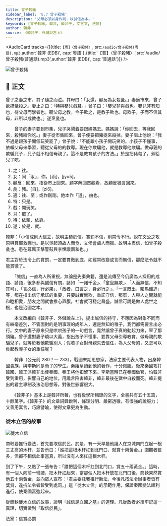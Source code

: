 ```yaml
---
title: 曾子殺豬
sidebar_label: '8.7 曾子殺豬'
description: '父母必須以身作則，以誠信為本。'
keywords: [曾子殺豬, 韓非, 韓非子, 文言文, 法家]
author: 韓非
source: 《韓非子．外儲說左上》
---
```


<AudioCard tracks={[{title:`【粵】〈曾子殺豬〉`, src:`/audio/曾子殺豬(粵語).mp3`,author:'韓非 (EDB)', cap:'粵語'},{title:'【普】〈曾子殺豬〉',src:'/audio/曾子殺豬(普通話).mp3',author:'韓非 (EDB)', cap:'普通話'}]} />

![曾子殺豬](/img/S1/曾子殺豬/Cover.jpg)

## 📖 正文

<p className="main prose">曾子之妻<Annotate title="往。">之</Annotate>市，其子隨之而泣。其母曰：「<Annotate title="同「汝」，你。粵：[雨]，[jyu5]。">女</Annotate>還，<Annotate title="回來，指從市上回來。顧字解回首觀看，故顧反猶言回來。">顧反</Annotate>為女殺<Annotate title="豬。粵：[自]，[zi6]。">彘</Annotate>。」妻<Annotate title="往、至；或作剛剛。他本作「道」，由也。">適</Annotate>市來，曾子欲捕彘殺之。妻止之曰：「<Annotate title="只是。">特</Annotate>與嬰兒<Annotate title="開玩笑。">戲</Annotate><Annotate title="罷了。">耳</Annotate>。」曾子曰：「嬰兒非與戲也。嬰兒非有知也，<Annotate title="依賴、依靠。">待</Annotate>父母而學者也，聽父母之教。今子欺之，是教子欺也。母欺子，子而不信其母，非所以成教也。」<Annotate title="於是、就。">遂</Annotate>烹彘也。</p>

<Translation>

　　曾子的妻子要到市集，兒子哭鬧着要跟媽媽去。媽媽說：「你回去，等我回來，殺豬給你吃。」妻子從市集回來，曾子便要把豬捉來殺掉。妻子阻止他說：「我不過是跟孩子開個玩笑罷了」曾子說：「不能跟小孩子開玩笑的。小孩子不懂事，依賴父母來學習，聽從父母的的教導。現在你欺騙他，就是教導他欺騙。做母親的欺騙兒子，兒子就不相信母親了。這不是教育孩子的方法。」於是把豬殺了，煮給兒子吃。

</Translation>

<Dictionary>
  <ol>
    <li>之：往。</li>
    <li>女：同「汝」，你。<Py>[雨]，[jyu5]</Py>。</li>
    <li>顧反：回來，指從市上回來。顧字解回首觀看，故顧反猶言回來。</li>
    <li>彘：豬。<Py>[自]，[zi6]</Py>。</li>
    <li>適：往、至；或作剛剛。他本作「道」，由也。</li>
    <li>特：只是。</li>
    <li>戲：開玩笑。</li>
    <li>耳：罷了。</li>
    <li>待：依賴、依靠。</li>
    <li>遂：於是、就。</li>
  </ol>
</Dictionary>

<Media>

<Tabs>
  <TabItem value='殺彘教子' default>
    <Youtube id='wjAHoHxxQT8' />
  </TabItem>
  <TabItem value='作者動畫'>
    <Youtube id='ixiEgUnIirU' />
  </TabItem>
  <TabItem value='說人解字'>
    <Youtube id='UUWYMFxht5k' />
  </TabItem>
</Tabs>

</Media>

<Appreciation>

<Note>

韓非：「小信成則大信立，故明主積於信。賞罰不信，則禁令不行。說在文公之攻原與箕鄭救餓也。是以吳起須故人而食，文侯會虞人而獵。故明主表信，如曾子殺彘也。患在尊厲王擊警鼓與李悝謾兩和也。」

君主對於法令上的賞罰，一定要貫徹到底，如經常改變或言而無信，那麼法令就不能貫徹了。

</Note>

　　「誠信」一直為人所重視，無論是先秦典籍，還是流傳至今仍廣為人採用的成語、諺語，很多都與誠信有關，諸如「一諾千金」、「童叟無欺」、「人而無信，不知其可」、「言必信，行必果」、「政者，口言之，身必行之」、「一言既出，駟馬難追」等，都在指出信守承諾的重要，只要誠實無欺，重諾守信，那麼，人與人之間就能和睦相愛，朋友之間就會推心置腹，社會就可穩定昌盛。誠信可說是做人處世之根，也是治國之本。

　　本文改編自《韓非子．外儲說左上》，提出誠信的持守，不應因為對象不同而有絲毫差別，不管面對的是明事理的成年人，還是無知的稚子，我們都需要言出必行。文中的妻子原來只是哄哄孩子的一句戲言，竟然讓曾子真的動起刀來，宰了那頭豬。曾子還對妻子曉以大義，指出孩子不懂事，要靠父母引導教育，做母親的欺騙兒子，就等於教他欺騙別人；假若子女對母親失去信任，為人父母的，又怎可以負起教導子女的重任呢？

</Appreciation>

<Biography>

　　韓非（公元前 280？— 233），戰國末期思想家，法家主要代表人物，出身韓國貴族，與李斯同是荀子的學生。秦始皇讀到他的著作，十分佩服。後來秦國攻打韓國，韓王派韓非出使秦國，秦王將他扣留下來。李斯當時已在秦國做官，怕韓非受到重用，影響自己的地位，用讒言陷害韓非，韓非最後在獄中自殺而死。韓非提出的君主專制及法治思想等，對後世影響很大。

　　《韓非子》基本上是韓非所著，也有後學所輯錄的文字，全書共有五十五篇，十餘萬字。《韓非子》的文章詞鋒銳利，條理分明、嚴密透徹，有很強的說服力；又善用寓言，巧設譬喻，使得文章更為生動。

</Biography>

<Challenges>
  <ChallengeItem>
    <Quiz href="https://docs.google.com/forms/d/1KYmtmGCLrlmhZ6QZGZFWzk-SGVB9etWrkvLo3AcJ1z4/copy" />
    <Solution>
      <QuizAnswers />
    </Solution>
  </ChallengeItem>
</Challenges>

<Extension>

### 徙木立信的故事

<div className="read-around">

![徙木立信](/img/S1/曾子殺豬/徙木立信.jpeg)

商鞅要推行變法，首先要取信於民。於是，有一天早晨他讓人在京城南門立起一根三丈高的木杆，並告示曰：「誰把這根木杆扛到北門口，就賞十兩黃金。」圍觀者雖多，但都不相信此事當真，所以沒有人來扛這根木杆。

到了下午，又貼了一張布告：「誰把這個木杆扛到北門口，賞五十兩黃金。」這時，有一個人向前一彎腰，把木杆扛起來，當那個人把木杆放在北門口後，商鞅果然賞他五十兩黃金，並向眾人宣布：「君主委託我推行新法，今後凡按法令辦事者皆有獎賞，違抗法令者皆受到處罰。」這「徙木立信」的示範作用，保證秦國變法順利進行，使秦國富強起來。

從商鞅徙木立信的故事，證明「誠信是立國之基」的道理。凡從政者必須牢記這一真理，切實做到「取信於民」。

</div>

<Note>法家：信賞必罰</Note>

</Extension>